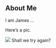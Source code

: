 ## About Me 

I am James ... 

Here's a pic. 

![](https://encrypted-tbn0.gstatic.com/images?q=tbn:ANd9GcT2jtlmzzgnRRLW33XFHa3yt62b1RVwvsmfzA&s)
Shall we try again?


